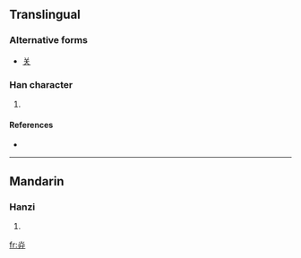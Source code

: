{{also|关}}
==Translingual==
===Alternative forms===
* [[关]] {{qualifier|in complex characters such as [[朕]]}}

===Han character===
{{Han char|rn=86|rad=火|as=03|sn=7|four=|canj=火廿 (FT)}}

# {{defn|Han|sort=火03}}

====References====
* {{Han ref|kx=0666.110|dkj=18871|hdz=32189.080|uh=7077|ud=28791}}

----

==Mandarin==

===Hanzi===
{{cmn-hanzi|pin=[[zhuàn]] ([[zhuan4]])|wg=chuan<sup>4</sup>}}

# {{defn|Mandarin|sort=火03}}

[[fr:灷]]